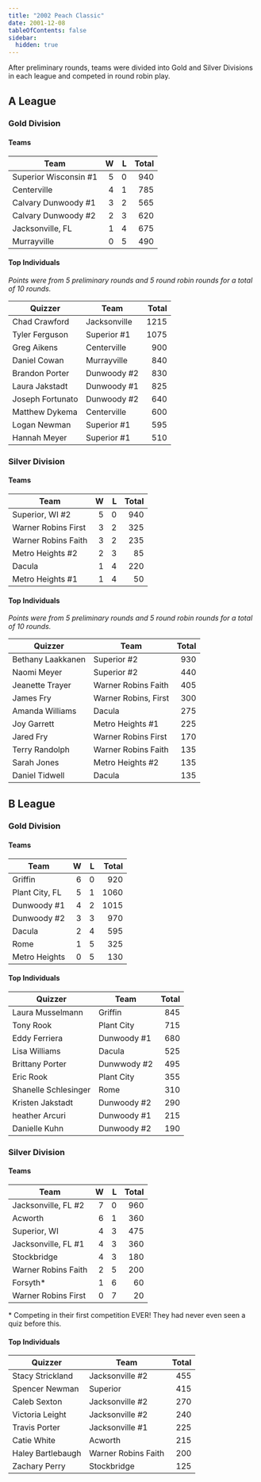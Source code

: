 ```yaml
---
title: "2002 Peach Classic"
date: 2001-12-08
tableOfContents: false
sidebar:
  hidden: true
---
```


After preliminary rounds, teams were divided into Gold and Silver Divisions in each league and competed in round robin play.

## A League

### Gold Division

#### Teams

| Team                  |    W |    L | Total |
| --------------------- | ---: | ---: | ----: |
| Superior Wisconsin #1 |    5 |    0 |   940 |
| Centerville           |    4 |    1 |   785 |
| Calvary Dunwoody #1   |    3 |    2 |   565 |
| Calvary Dunwoody #2   |    2 |    3 |   620 |
| Jacksonville, FL      |    1 |    4 |   675 |
| Murrayville           |    0 |    5 |   490 |

#### Top Individuals

*Points were from 5 preliminary rounds and 5 round robin rounds for a total of 10 rounds.*

| Quizzer          | Team         | Total |
| ---------------- | ------------ | ----: |
| Chad Crawford    | Jacksonville |  1215 |
| Tyler Ferguson   | Superior #1  |  1075 |
| Greg Aikens      | Centerville  |   900 |
| Daniel Cowan     | Murrayville  |   840 |
| Brandon Porter   | Dunwoody #2  |   830 |
| Laura Jakstadt   | Dunwoody #1  |   825 |
| Joseph Fortunato | Dunwoody #2  |   640 |
| Matthew Dykema   | Centerville  |   600 |
| Logan Newman     | Superior #1  |   595 |
| Hannah Meyer     | Superior #1  |   510 |

### Silver Division

#### Teams

| Team                |    W |    L | Total |
| ------------------- | ---: | ---: | ----: |
| Superior, WI #2     |    5 |    0 |   940 |
| Warner Robins First |    3 |    2 |   325 |
| Warner Robins Faith |    3 |    2 |   235 |
| Metro Heights #2    |    2 |    3 |    85 |
| Dacula              |    1 |    4 |   220 |
| Metro Heights #1    |    1 |    4 |    50 |

#### Top Individuals

*Points were from 5 preliminary rounds and 5 round robin rounds for a total of 10 rounds.*

| Quizzer           | Team                 | Total |
| ----------------- | -------------------- | ----: |
| Bethany Laakkanen | Superior #2          |   930 |
| Naomi Meyer       | Superior #2          |   440 |
| Jeanette Trayer   | Warner Robins Faith  |   405 |
| James Fry         | Warner Robins, First |   300 |
| Amanda Williams   | Dacula               |   275 |
| Joy Garrett       | Metro Heights #1     |   225 |
| Jared Fry         | Warner Robins First  |   170 |
| Terry Randolph    | Warner Robins Faith  |   135 |
| Sarah Jones       | Metro Heights #2     |   135 |
| Daniel Tidwell    | Dacula               |   135 |

## B League

### Gold Division

#### Teams

| Team           |    W |    L | Total |
| -------------- | ---: | ---: | ----: |
| Griffin        |    6 |    0 |   920 |
| Plant City, FL |    5 |    1 |  1060 |
| Dunwoody #1    |    4 |    2 |  1015 |
| Dunwoody #2    |    3 |    3 |   970 |
| Dacula         |    2 |    4 |   595 |
| Rome           |    1 |    5 |   325 |
| Metro Heights  |    0 |    5 |   130 |

#### Top Individuals

| Quizzer              | Team        | Total |
| -------------------- | ----------- | ----: |
| Laura Musselmann     | Griffin     |   845 |
| Tony Rook            | Plant City  |   715 |
| Eddy Ferriera        | Dunwoody #1 |   680 |
| Lisa Williams        | Dacula      |   525 |
| Brittany Porter      | Dunwwody #2 |   495 |
| Eric Rook            | Plant City  |   355 |
| Shanelle Schlesinger | Rome        |   310 |
| Kristen Jakstadt     | Dunwoody #2 |   290 |
| heather Arcuri       | Dunwoody #1 |   215 |
| Danielle Kuhn        | Dunwoody #2 |   190 |

### Silver Division

#### Teams

| Team                |    W |    L | Total |
| ------------------- | ---: | ---: | ----: |
| Jacksonville, FL #2 |    7 |    0 |   960 |
| Acworth             |    6 |    1 |   360 |
| Superior, WI        |    4 |    3 |   475 |
| Jacksonville, FL #1 |    4 |    3 |   360 |
| Stockbridge         |    4 |    3 |   180 |
| Warner Robins Faith |    2 |    5 |   200 |
| Forsyth*            |    1 |    6 |    60 |
| Warner Robins First |    0 |    7 |    20 |

\* Competing in their first competition EVER! They had never even seen a quiz before this.

#### Top Individuals

| Quizzer           | Team                | Total |
| ----------------- | ------------------- | ----: |
| Stacy Strickland  | Jacksonville #2     |   455 |
| Spencer Newman    | Superior            |   415 |
| Caleb Sexton      | Jacksonville #2     |   270 |
| Victoria Leight   | Jacksonville #2     |   240 |
| Travis Porter     | Jacksonville #1     |   225 |
| Catie White       | Acworth             |   215 |
| Haley Bartlebaugh | Warner Robins Faith |   200 |
| Zachary Perry     | Stockbridge         |   125 |

